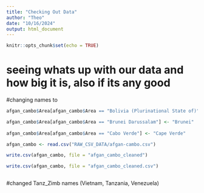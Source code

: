 ```yaml
---
title: "Checking Out Data"
author: "Theo"
date: "10/16/2024"
output: html_document
---
```


```r
knitr::opts_chunk$set(echo = TRUE)
```

# seeing whats up with our data and how big it is, also if its any good



#changing names to 
```r

afgan_cambo$Area[afgan_cambo$Area == "Bolivia (Plurinational State of)"] <- "Bolivia"

afgan_cambo$Area[afgan_cambo$Area == "Brunei Darussalam"] <- "Brunei"
 
afgan_cambo$Area[afgan_cambo$Area == "Cabo Verde"] <- "Cape Verde"

afgan_cambo <- read.csv("RAW_CSV_DATA/afgan-cambo.csv")

write.csv(afgan_cambo, file = "afgan_cambo_cleaned")

write.csv(afgan_cambo, file = "afgan_cambo_cleaned.csv")

```


```r



```

#changed Tanz_Zimb names (Vietnam, Tanzania, Venezuela)
